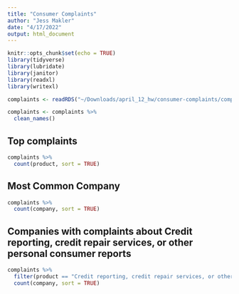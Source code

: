 ```yaml
---
title: "Consumer Complaints"
author: "Jess Makler"
date: "4/17/2022"
output: html_document
---
```


```r
knitr::opts_chunk$set(echo = TRUE)
library(tidyverse)
library(lubridate)
library(janitor)
library(readxl)
library(writexl)

complaints <- readRDS("~/Downloads/april_12_hw/consumer-complaints/complaints.rds")

complaints <- complaints %>% 
  clean_names()

```

## Top complaints


```r

complaints %>%
  count(product, sort = TRUE)
```

## Most Common Company

```r

complaints %>%
  count(company, sort = TRUE)
```
## Companies with complaints about Credit reporting, credit repair services, or other personal consumer reports

```r

complaints %>%
  filter(product == "Credit reporting, credit repair services, or other personal consumer reports") %>% 
  count(company, sort = TRUE)
```